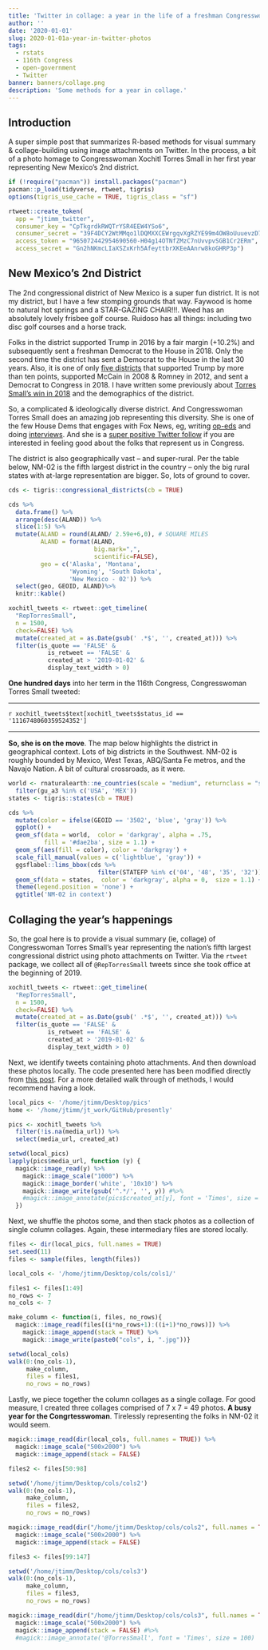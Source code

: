 ```yaml
---
title: 'Twitter in collage: a year in the life of a freshman Congresswoman'
author: ''
date: '2020-01-01'
slug: 2020-01-01a-year-in-twitter-photos
tags:
  - rstats
  - 116th Congress
  - open-government
  - Twitter
banner: banners/collage.png
description: 'Some methods for a year in collage.'
---
```


## Introduction

A super simple post that summarizes R-based methods for visual summary & collage-building using image attachments on Twitter.   In the process, a bit of a photo homage to Congresswoman Xochitl Torres Small in her first year representing New Mexico's 2nd district.  

```r
if (!require("pacman")) install.packages("pacman")
pacman::p_load(tidyverse, rtweet, tigris) 
options(tigris_use_cache = TRUE, tigris_class = "sf")
```


```r
rtweet::create_token(
  app = "jtimm_twitter",
  consumer_key = "CpTkgrdkRWQTrYSR4EEW4YSo6",
  consumer_secret = "39F4DCY2WtMMqo1lDQMXXCEWrgqvXgRZYE99m4OW8oUuuevzD7",
  access_token = "965072442954690560-H04g14OTNfZMzC7nUvvpvSGB1Cr2ERm",
  access_secret = "Gn2hNKmcLIaXSZxKrh5AfeyttbrXKEeAAnrw8koGHRP3p")
```



## New Mexico's 2nd District

The 2nd congressional district of New Mexico is a super fun district.  It is not my district, but I have a few stomping grounds that way.  Faywood is home to natural hot springs and a STAR-GAZING CHAIR!!!.  Weed has an absolutely lovely frisbee golf course.  Ruidoso has all things: including two disc golf courses and a horse track.

Folks in the district supported Trump in 2016 by a fair margin (+10.2%) and subsequently sent a freshman Democrat to the House in 2018.  Only the second time the district has sent a Democrat to the House in the last 30 years.  Also, it is one of only [five districts](https://www.jtimm.net/2019/12/13/frontline-democrats/#the-5-house-democrats-that-should-probably-vote-against-impeachment) that supported Trump by more than ten points, supported McCain in 2008 & Romney in 2012, and sent a Democrat to Congress in 2018. I have written some previously about [Torres Small's win in 2018](https://www.jtimm.net/2019/01/17/xochitl-torres-small-win-2018/) and the demographics of the district.   

So, a complicated & ideologically diverse district.  And Congresswoman Torres Small does an amazing job representing this diversity. She is one of the few House Dems that engages with Fox News, eg, writing [op-eds](https://www.foxnews.com/opinion/rep-xochitl-torres-small-a-one-size-fits-all-approach-to-border-security-wont-work-heres-what-will) and doing [interviews](https://video.foxnews.com/v/6002988864001/#sp=show-clips).  And she is a [super positive Twitter follow](https://twitter.com/RepTorresSmall) if you are interested in feeling good about the folks that represent us in Congress.

The district is also geographically vast -- and super-rural. Per the table below, NM-02 is the fifth largest district in the country -- only the big rural states with at-large representation are bigger.  So, lots of ground to cover.


```r
cds <- tigris::congressional_districts(cb = TRUE)

cds %>%
  data.frame() %>%
  arrange(desc(ALAND)) %>%
  slice(1:5) %>%
  mutate(ALAND = round(ALAND/ 2.59e+6,0), # SQUARE MILES
         ALAND = format(ALAND,
                        big.mark=",",
                        scientific=FALSE),
         geo = c('Alaska', 'Montana',
                 'Wyoming', 'South Dakota',
                 'New Mexico - 02')) %>%
  select(geo, GEOID, ALAND)%>%
  knitr::kable()
```


```r
xochitl_tweets <- rtweet::get_timeline( 
  "RepTorresSmall", 
  n = 1500,
  check=FALSE) %>%
  mutate(created_at = as.Date(gsub(' .*$', '', created_at))) %>%
  filter(is_quote == 'FALSE' & 
           is_retweet == 'FALSE' & 
           created_at > '2019-01-02' &
           display_text_width > 0)
```


**One hundred days** into her term in the 116th Congress, Congresswoman Torres Small tweeted: 

---

`r xochitl_tweets$text[xochitl_tweets$status_id == '1116748060359524352']` 

---

**So, she is on the move**.  The map below highlights the district in geographical context.  Lots of big districts in the Southwest.  NM-02 is roughly bounded by Mexico, West Texas, ABQ/Santa Fe metros, and the Navajo Nation.  A bit of cultural crossroads, as it were.

```r
world <- rnaturalearth::ne_countries(scale = "medium", returnclass = "sf") %>%
  filter(gu_a3 %in% c('USA', 'MEX'))
states <- tigris::states(cb = TRUE)

cds %>%
  mutate(color = ifelse(GEOID == '3502', 'blue', 'gray')) %>%
  ggplot() + 
  geom_sf(data = world,  color = 'darkgray', alpha = .75,  
          fill = '#dae2ba', size = 1.1) + 
  geom_sf(aes(fill = color), color = 'darkgray') + 
  scale_fill_manual(values = c('lightblue', 'gray')) +
  ggsflabel::lims_bbox(cds %>%
                         filter(STATEFP %in% c('04', '48', '35', '32'))) +
  geom_sf(data = states,  color = 'darkgray', alpha = 0,  size = 1.1) + 
  theme(legend.position = 'none') +
  ggtitle('NM-02 in context')
```





## Collaging the year's happenings

So, the goal here is to provide a visual summary (ie, collage) of Congresswoman Torres Small's year representing the nation's fifth largest congressional district using photo attachments on Twitter.  Via the `rtweet` package,  we collect all of `@RepTorresSmall` tweets since she took office at the beginning of 2019.    


```r
xochitl_tweets <- rtweet::get_timeline( 
  "RepTorresSmall", 
  n = 1500,
  check=FALSE) %>%
  mutate(created_at = as.Date(gsub(' .*$', '', created_at))) %>%
  filter(is_quote == 'FALSE' & 
           is_retweet == 'FALSE' & 
           created_at > '2019-01-02' &
           display_text_width > 0)
```


Next, we identify tweets containing photo attachments.  And then download these photos locally.  The code presented here has been modified directly from [this post](https://masalmon.eu/2017/03/19/facesofr/).  For a more detailed walk through of methods, I would recommend having a look.  

```r
local_pics <- '/home/jtimm/Desktop/pics' 
home <- '/home/jtimm/jt_work/GitHub/presently'
```


```r
pics <- xochitl_tweets %>%
  filter(!is.na(media_url)) %>%
  select(media_url, created_at)

setwd(local_pics)
lapply(pics$media_url, function (y) {
  magick::image_read(y) %>%
    magick::image_scale("1000") %>%
    magick::image_border('white', '10x10') %>%
    magick::image_write(gsub('^.*/', '', y)) #%>%
    #magick::image_annotate(pics$created_at[y], font = 'Times', size = 50)
  })
```


Next, we shuffle the photos some, and then stack photos as a collection of single column collages.  Again, these intermediary files are stored locally.   

```r
files <- dir(local_pics, full.names = TRUE)
set.seed(11)
files <- sample(files, length(files))
```


```r
local_cols <- '/home/jtimm/Desktop/cols/cols1/'
```

```r
files1 <- files[1:49]
no_rows <- 7
no_cols <- 7

make_column <- function(i, files, no_rows){
  magick::image_read(files[(i*no_rows+1):((i+1)*no_rows)]) %>%
    magick::image_append(stack = TRUE) %>%
    magick::image_write(paste0("cols", i, ".jpg"))}

setwd(local_cols)
walk(0:(no_cols-1), 
     make_column, 
     files = files1,
     no_rows = no_rows)
```


Lastly, we piece together the column collages as a single collage.  For good measure, I created three collages comprised of 7 x 7 = 49 photos.  **A busy year for the Congrtesswoman**.  Tirelessly representing the folks in NM-02 it would seem.  

```r
magick::image_read(dir(local_cols, full.names = TRUE)) %>% 
  magick::image_scale("500x2000") %>%
  magick::image_append(stack = FALSE) 
```

```r
files2 <- files[50:98]

setwd('/home/jtimm/Desktop/cols/cols2')
walk(0:(no_cols-1), 
     make_column, 
     files = files2,
     no_rows = no_rows)
```

```r
magick::image_read(dir("/home/jtimm/Desktop/cols/cols2", full.names = TRUE)) %>% 
  magick::image_scale("500x2000") %>%
  magick::image_append(stack = FALSE) 
```

```r
files3 <- files[99:147]

setwd('/home/jtimm/Desktop/cols/cols3')
walk(0:(no_cols-1), 
     make_column, 
     files = files3,
     no_rows = no_rows)
```

```r
magick::image_read(dir("/home/jtimm/Desktop/cols/cols3", full.names = TRUE)) %>% 
  magick::image_scale("500x2000") %>%
  magick::image_append(stack = FALSE) #%>%
  #magick::image_annotate('@TorresSmall', font = 'Times', size = 100)
```

